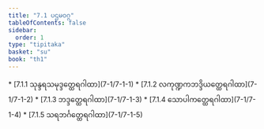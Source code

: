 ```yaml
---
title: "7.1 ပဌမဝဂ္ဂ"
tableOfContents: false
sidebar:
  order: 1
type: "tipitaka"
basket: "su"
book: "th1"
---
```



<DynamicBreadcrumb />



<TableOfContents book="th1" section="7.1">
* [7.1.1 သုန္ဒရသမုဒ္ဒတ္ထေရဂါထာ](7-1/7-1-1)
* [7.1.2 လကုဏ္ဍကဘဒ္ဒိယတ္ထေရဂါထာ](7-1/7-1-2)
* [7.1.3 ဘဒ္ဒတ္ထေရဂါထာ](7-1/7-1-3)
* [7.1.4 သောပါကတ္ထေရဂါထာ](7-1/7-1-4)
* [7.1.5 သရဘင်္ဂတ္ထေရဂါထာ](7-1/7-1-5)
</TableOfContents>